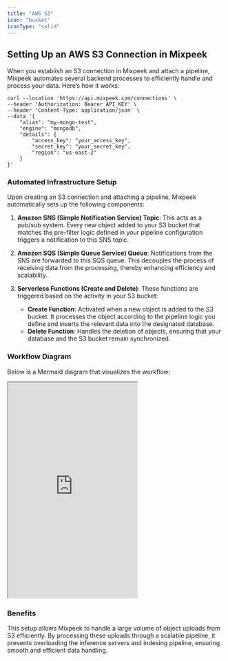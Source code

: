 ```yaml
---
title: "AWS S3"
icon: "bucket"
iconType: "solid"
---
```


## Setting Up an AWS S3 Connection in Mixpeek

When you establish an S3 connection in Mixpeek and attach a pipeline, Mixpeek automates several backend processes to efficiently handle and process your data. Here’s how it works:

<CodeGroup>

```shell Shell
curl --location 'https://api.mixpeek.com/connections' \
--header 'Authorization: Bearer API_KEY' \
--header 'Content-Type: application/json' \
--data '{
    "alias": "my-mongo-test",
    "engine": "mongodb",
    "details": {
        "access_key": "your_access_key",
        "secret_key": "your_secret_key",
        "region": "us-east-2"
    }
}'
```

</CodeGroup>

### Automated Infrastructure Setup

Upon creating an S3 connection and attaching a pipeline, Mixpeek automatically sets up the following components:

1. **Amazon SNS (Simple Notification Service) Topic**: This acts as a pub/sub system. Every new object added to your S3 bucket that matches the pre-filter logic defined in your pipeline configuration triggers a notification to this SNS topic.

2. **Amazon SQS (Simple Queue Service) Queue**: Notifications from the SNS are forwarded to this SQS queue. This decouples the process of receiving data from the processing, thereby enhancing efficiency and scalability.

3. **Serverless Functions (Create and Delete)**: These functions are triggered based on the activity in your S3 bucket:
   - **Create Function**: Activated when a new object is added to the S3 bucket. It processes the object according to the pipeline logic you define and inserts the relevant data into the designated database.
   - **Delete Function**: Handles the deletion of objects, ensuring that your database and the S3 bucket remain synchronized.

### Workflow Diagram

Below is a Mermaid diagram that visualizes the workflow:

<iframe
  src="https://mermaid.live/view#pako:eNplkcFqwzAMhl9F-NyecstgsMYEdli34N6SHlxbbbw0dnBkxtb03ee4yzqYwfDL1vcLSRemnEaWs5OXQws7_tBYiEdktchgE1SHtIf1-nF6PbyjIlAeJaGeQGxF_dTLL2dnCTs3GLVf6PgwM1tH5miUJONsJKo7UQmoAgb8Jaob8WZUB2EAl6pNUJR1kSpCGayafRaiKBPwbEf0BMaSA76Z4q25JHmQ4907-9uAxjOmBnhZ86T_WfObtfi0Cj4MtT_G8ZetWI--l0bHkV3m7IZRiz02LI9SS981rLHXmCcDudmB5eQDrph34dSy_CjPY4zCoGNT3Mg4935JQW3I-ZfbQtJert8b-od6"
  className="w-full"
  height="500"
></iframe>

### Benefits

This setup allows Mixpeek to handle a large volume of object uploads from S3 efficiently. By processing these uploads through a scalable pipeline, it prevents overloading the inference servers and indexing pipeline, ensuring smooth and efficient data handling.
